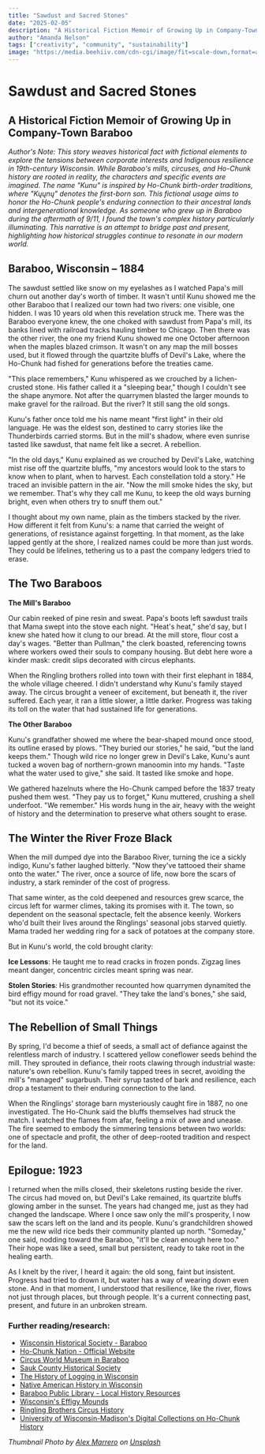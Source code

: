 ```yaml
---
title: "Sawdust and Sacred Stones"
date: "2025-02-05"
description: "A Historical Fiction Memoir of Growing Up in Company-Town Baraboo, exploring the tensions between corporate interests and Indigenous resilience in 19th-century Wisconsin."
author: "Amanda Nelson"
tags: ["creativity", "community", "sustainability"]
image: "https://media.beehiiv.com/cdn-cgi/image/fit=scale-down,format=auto,onerror=redirect,quality=80/uploads/asset/file/a816e40b-321f-4520-90d1-83aceefdb445/devilslake.png?t=1738797816"
---
```


# Sawdust and Sacred Stones

## A Historical Fiction Memoir of Growing Up in Company-Town Baraboo

_Author's Note: This story weaves historical fact with fictional elements to explore the tensions between corporate interests and Indigenous resilience in 19th-century Wisconsin. While Baraboo's mills, circuses, and Ho-Chunk history are rooted in reality, the characters and specific events are imagined. The name "Kunu" is inspired by Ho-Chunk birth-order traditions, where "Kųųnų" denotes the first-born son. This fictional usage aims to honor the Ho-Chunk people's enduring connection to their ancestral lands and intergenerational knowledge. As someone who grew up in Baraboo during the aftermath of 9/11, I found the town's complex history particularly illuminating. This narrative is an attempt to bridge past and present, highlighting how historical struggles continue to resonate in our modern world._

## Baraboo, Wisconsin – 1884

The sawdust settled like snow on my eyelashes as I watched Papa's mill churn out another day's worth of timber. It wasn't until Kunu showed me the other Baraboo that I realized our town had two rivers: one visible, one hidden. I was 10 years old when this revelation struck me. There was the Baraboo everyone knew, the one choked with sawdust from Papa's mill, its banks lined with railroad tracks hauling timber to Chicago. Then there was the other river, the one my friend Kunu showed me one October afternoon when the maples blazed crimson. It wasn't on any map the mill bosses used, but it flowed through the quartzite bluffs of Devil's Lake, where the Ho-Chunk had fished for generations before the treaties came.

"This place remembers," Kunu whispered as we crouched by a lichen-crusted stone. His father called it a "sleeping bear," though I couldn't see the shape anymore. Not after the quarrymen blasted the larger mounds to make gravel for the railroad. But the river? It still sang the old songs.

Kunu's father once told me his name meant "first light" in their old language. He was the eldest son, destined to carry stories like the Thunderbirds carried storms. But in the mill's shadow, where even sunrise tasted like sawdust, that name felt like a secret. A rebellion.

"In the old days," Kunu explained as we crouched by Devil's Lake, watching mist rise off the quartzite bluffs, "my ancestors would look to the stars to know when to plant, when to harvest. Each constellation told a story." He traced an invisible pattern in the air. "Now the mill smoke hides the sky, but we remember. That's why they call me Kunu, to keep the old ways burning bright, even when others try to snuff them out."

I thought about my own name, plain as the timbers stacked by the river. How different it felt from Kunu's: a name that carried the weight of generations, of resistance against forgetting. In that moment, as the lake lapped gently at the shore, I realized names could be more than just words. They could be lifelines, tethering us to a past the company ledgers tried to erase.

## **The Two Baraboos**

**The Mill's Baraboo**

Our cabin reeked of pine resin and sweat. Papa's boots left sawdust trails that Mama swept into the stove each night. "Heat's heat," she'd say, but I knew she hated how it clung to our bread. At the mill store, flour cost a day's wages. "Better than Pullman," the clerk boasted, referencing towns where workers owed their souls to company housing. But debt here wore a kinder mask: credit slips decorated with circus elephants.

When the Ringling brothers rolled into town with their first elephant in 1884, the whole village cheered. I didn't understand why Kunu's family stayed away. The circus brought a veneer of excitement, but beneath it, the river suffered. Each year, it ran a little slower, a little darker. Progress was taking its toll on the water that had sustained life for generations.

**The Other Baraboo**

Kunu's grandfather showed me where the bear-shaped mound once stood, its outline erased by plows. "They buried our stories," he said, "but the land keeps them." Though wild rice no longer grew in Devil's Lake, Kunu's aunt tucked a woven bag of northern-grown manoomin into my hands. "Taste what the water used to give," she said. It tasted like smoke and hope.

We gathered hazelnuts where the Ho-Chunk camped before the 1837 treaty pushed them west. "They pay us to forget," Kunu muttered, crushing a shell underfoot. "We remember." His words hung in the air, heavy with the weight of history and the determination to preserve what others sought to erase.

## **The Winter the River Froze Black**

When the mill dumped dye into the Baraboo River, turning the ice a sickly indigo, Kunu's father laughed bitterly. "Now they've tattooed their shame onto the water." The river, once a source of life, now bore the scars of industry, a stark reminder of the cost of progress.

That same winter, as the cold deepened and resources grew scarce, the circus left for warmer climes, taking its promises with it. The town, so dependent on the seasonal spectacle, felt the absence keenly. Workers who'd built their lives around the Ringlings' seasonal jobs starved quietly. Mama traded her wedding ring for a sack of potatoes at the company store.

But in Kunu's world, the cold brought clarity:

**Ice Lessons**: He taught me to read cracks in frozen ponds. Zigzag lines meant danger, concentric circles meant spring was near.

**Stolen Stories**: His grandmother recounted how quarrymen dynamited the bird effigy mound for road gravel. "They take the land's bones," she said, "but not its voice."

## **The Rebellion of Small Things**

By spring, I'd become a thief of seeds, a small act of defiance against the relentless march of industry. I scattered yellow coneflower seeds behind the mill. They sprouted in defiance, their roots clawing through industrial waste: nature's own rebellion. Kunu's family tapped trees in secret, avoiding the mill's "managed" sugarbush. Their syrup tasted of bark and resilience, each drop a testament to their enduring connection to the land.

When the Ringlings' storage barn mysteriously caught fire in 1887, no one investigated. The Ho-Chunk said the bluffs themselves had struck the match. I watched the flames from afar, feeling a mix of awe and unease. The fire seemed to embody the simmering tensions between two worlds: one of spectacle and profit, the other of deep-rooted tradition and respect for the land.

## **Epilogue: 1923**

I returned when the mills closed, their skeletons rusting beside the river. The circus had moved on, but Devil's Lake remained, its quartzite bluffs glowing amber in the sunset. The years had changed me, just as they had changed the landscape. Where I once saw only the mill's prosperity, I now saw the scars left on the land and its people. Kunu's grandchildren showed me the new wild rice beds their community planted up north. "Someday," one said, nodding toward the Baraboo, "it'll be clean enough here too." Their hope was like a seed, small but persistent, ready to take root in the healing earth.

As I knelt by the river, I heard it again: the old song, faint but insistent. Progress had tried to drown it, but water has a way of wearing down even stone. And in that moment, I understood that resilience, like the river, flows not just through places, but through people. It's a current connecting past, present, and future in an unbroken stream.

### Further reading/research:

* [Wisconsin Historical Society - Baraboo](https://www.wisconsinhistory.org/Records/Article/CS1906)
* [Ho-Chunk Nation - Official Website](https://ho-chunknation.com/)
* [Circus World Museum in Baraboo](https://circusworldbaraboo.org/about-us/history/)
* [Sauk County Historical Society](https://www.saukcountyhistory.org/)
* [The History of Logging in Wisconsin](https://dnr.wisconsin.gov/topic/TimberSales/history.html)
* [Native American History in Wisconsin](https://www.wisconsinhistory.org/Records/Article/CS4048)
* [Baraboo Public Library - Local History Resources](https://www.baraboopubliclibrary.org/local-history-genealogy)
* [Wisconsin's Effigy Mounds](https://www.wisconsinhistory.org/Records/Article/CS4102)
* [Ringling Brothers Circus History](https://www.ringling.com/ringling-bros-history/)
* [University of Wisconsin-Madison's Digital Collections on Ho-Chunk History](https://search.library.wisc.edu/digital/AWisconsin%20Historical%20Society%20Digital%20Collection/Ho-Chunk)

_Thumbnail Photo by [Alex Marrero](https://unsplash.com/@alexmke) on [Unsplash](https://unsplash.com/photos/a-view-of-a-lake-surrounded-by-trees-XZrjaf4hStc)_ 